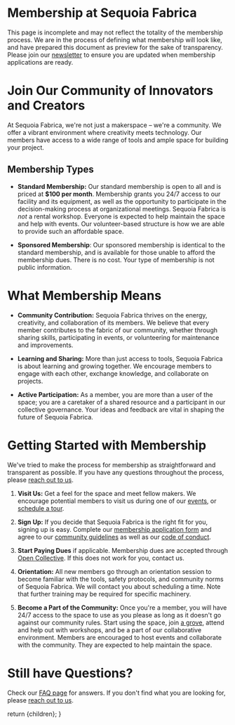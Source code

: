 
# Membership at Sequoia Fabrica

<Callout variant='warning'>
  This page is incomplete and may not reflect the totality of the membership process. We are in the process of defining what membership will look like, and have prepared this document as preview for the sake of transparency. Please join our <a href={urlConstants.mailchimp}>newsletter</a> to ensure you are updated when membership applications are ready.
</Callout>

# Join Our Community of Innovators and Creators
At Sequoia Fabrica, we're not just a makerspace – we're a community. We offer a vibrant environment where creativity meets technology. Our members have access to a wide range of tools and ample space for  building your project.

## Membership Types
- **Standard Membership:** Our standard membership is open to all and is priced at **$100 per month**. Membership grants you 24/7 access to our facility and its equipment, as well as the opportunity to participate in the decision-making process at organizational meetings. Sequoia Fabrica is _not_ a rental workshop. Everyone is expected to help maintain the space and help with events. Our volunteer-based structure is how we are able to provide such an affordable space.

- **Sponsored Membership**: Our sponsored membership is identical to the standard membership, and is available for those unable to afford the membership dues. There is no cost. Your type of membership is not public information.

# What Membership Means
- **Community Contribution:** Sequoia Fabrica thrives on the energy, creativity, and collaboration of its members. We believe that every member contributes to the fabric of our community, whether through sharing skills, participating in events, or volunteering for maintenance and improvements.

- **Learning and Sharing:** More than just access to tools, Sequoia Fabrica is about learning and growing together. We encourage members to engage with each other, exchange knowledge, and collaborate on projects.

- **Active Participation:** As a member, you are more than a user of the space; you are a caretaker of a shared resource and a participant in our collective governance. Your ideas and feedback are vital in shaping the future of Sequoia Fabrica.


# Getting Started with Membership
We've tried to make the process for membership as straightforward and transparent as possible. If you have any questions throughout the process, please [reach out to us](./contact).

1. **Visit Us:** Get a feel for the space and meet fellow makers. We encourage potential members to visit us during one of our [events](./events), or [schedule a tour](./contact).

2. **Sign Up:** If you decide that Sequoia Fabrica is the right fit for you, signing up is easy. Complete our [membership application form](./membership_application) and agree to our [community guidelines](./community_guidelines) as well as our [code of conduct](./code_of_conduct).

4. **Start Paying Dues** if applicable. Membership dues are accepted through [Open Collective](https://opencollective.com/sequoia-fabrica/contribute/sponsor-68571). If this does not work for you, contact us.

5. **Orientation:** All new members go through an orientation session to become familiar with the tools, safety protocols, and community norms of Sequoia Fabrica. We will contact you about scheduling a time. Note that further training may be required for specific machinery.

5. **Become a Part of the Community:** Once you're a member, you will have 24/7 access to the space to use as you please as long as it doesn't go against our community rules. Start using the space, join [a grove](./faq#what_is_a_grove), attend and help out with workshops, and be a part of our collaborative environment. Members are encouraged to host events and collaborate with the community. They are expected to help maintain the space.

# Still have Questions?
Check our [FAQ page](./faq) for answers. If you don't find what you are looking for, please [reach out to us](./contact).

  return <DocumentLayout>{children}</DocumentLayout>;
}